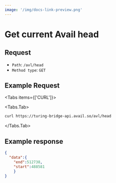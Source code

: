 ```yaml
---
image: '/img/docs-link-preview.png'
---
```




# Get current Avail head

## Request

- `Path`: `/avl/head`
- `Method type`: `GET`

## Example Request

<Tabs items={['CURL']}>

<Tabs.Tab>
    
```bash filename="CURL"
curl https://turing-bridge-api.avail.so/avl/head
```

</Tabs.Tab>
</Tabs>

## Example response

```json showLineNumbers filename="Example JSON response"
{
  "data":{
    "end":512738,
    "start":488581
    }
}
```
